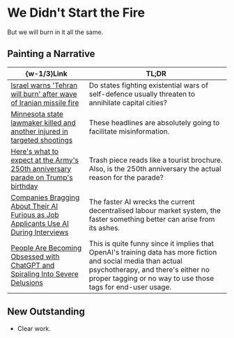 #   We Didn't Start the Fire

But we will burn in it all the same.

##  Painting a Narrative

|  \{w-1/3\}Link  |  TL;DR  |
|  ----  |  ----  |
|  [Israel warns 'Tehran will burn' after wave of Iranian missile fire](https://www.straitstimes.com/world/middle-east/israel-warns-tehran-will-burn-after-wave-of-iranian-missile-fire)  |  Do states fighting existential wars of self-defence usually threaten to annihilate capital cities?  |
|  [Minnesota state lawmaker killed and another injured in targeted shootings](https://www.bbc.com/news/articles/cgj83q2e562o)  |  These headlines are absolutely going to facilitate misinformation.  |
|  [Here's what to expect at the Army's 250th anniversary parade on Trump's birthday](https://apnews.com/article/military-parade-army-trump-f56795c86d802e1c4d40c4de5b001db5)  |  Trash piece reads like a tourist brochure. Also, is the 250th anniversary the actual reason for the parade?  |
|  [Companies Bragging About Their AI Furious as Job Applicants Use AI During Interviews](https://futurism.com/companies-bragging-ai-job-applicants)  |  The faster AI wrecks the current decentralised labour market system, the faster something better can arise from its ashes.  |
|  [People Are Becoming Obsessed with ChatGPT and Spiraling Into Severe Delusions](https://futurism.com/chatgpt-mental-health-crises)  |  This is quite funny since it implies that OpenAI's training data has more fiction and social media than actual psychotherapy, and there's either no proper tagging or no way to use those tags for end-user usage.  |

##  New Outstanding

-   Clear work.